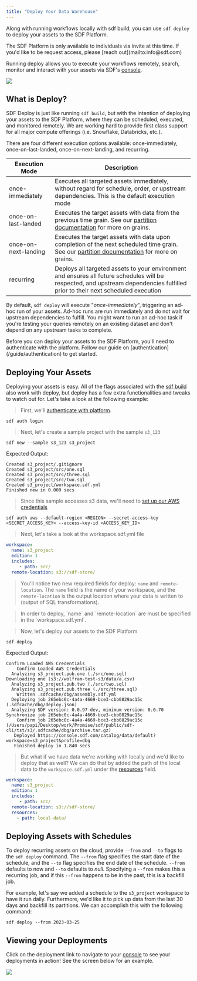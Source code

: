 ```yaml
---
title: "Deploy Your Data Warehouse"
---
```


Along with running workflows locally with sdf build, you can use `sdf deploy` to deploy your assets to the SDF Platform.

<Note>
The SDF Platform is only available to individuals via invite at this time. If you'd like to be request access, please [reach out](mailto:info@sdf.com)
</Note>

Running deploy allows you to execute your workflows remotely, search, monitor and interact with your assets via SDF's [console](https://console.sdf.xyz).

<img src="https://uploads-ssl.webflow.com/6420e53ce6ce55294b114432/642376dbe407e0510fab14fc_Screenshot%202023-03-28%20at%204.22.58%20PM.png" />

## What is Deploy?

SDF Deploy is just like running `sdf build`, but with the intention of deploying your assets to the SDF Platform, where they can be scheduled, executed, and monitored remotely. We are working hard to provide first class support for all major compute offerings (i.e. Snowflake, Databricks, etc.).

There are four different execution options available: once-immediately, once-on-last-landed, once-on-next-landing, and recurring.

| Execution Mode | Description |
| --- | --- |
| once-immediately | Executes all targeted assets immediately, without regard for schedule, order, or upstream dependencies. This is the default execution mode |
| once-on-last-landed | Executes the target assets with data from the previous time grain. See our [partition documentation](/guide/schedules#terminology) for more on grains. |
| once-on-next-landing | Executes the target assets with data upon completion of the next scheduled time grain. See our [partition documentation](/guide/schedules#terminology) for more on grains. |
| recurring | Deploys all targeted assets to your environment and ensures all future schedules will be respected, and upstream dependencies fulfilled prior to their next scheduled execution |

By default, `sdf deploy` will execute "*once-immediately*", triggering an ad-hoc run of your assets. Ad-hoc runs are run immediately and do not wait for upstream dependencies to fulfill. You might want to run an ad-hoc task if you're testing your queries remotely on an existing dataset and don't depend on any upstream tasks to complete.

<Info>
Before you can deploy your assets to the SDF Platform, you'll need to authenticate with the platform. Follow our guide on [authentication](/guide/authentication) to get started.
</Info>

## Deploying Your Assets

Deploying your assets is easy. All of the flags associated with the [sdf build](/reference/sdf-cli#sdf-build) also work with deploy, but deploy has a few extra functionalities and tweaks to watch out for. Let's take a look at the following example:

> First, we'll [authenticate with platform](/guide/authentication).
```shell
sdf auth login
```

> Next, let's create a sample project with the sample `s3_123`
```shell
sdf new --sample s3_123 s3_project
```
Expected Output:
```text
Created s3_project/.gitignore
Created s3_project/src/one.sql
Created s3_project/src/three.sql
Created s3_project/src/two.sql
Created s3_project/workspace.sdf.yml
Finished new in 0.009 secs
```

> Since this sample accesses s3 data, we'll need to [set up our AWS credentials](authentication#aws-access)
```shell
sdf auth aws --default-region <REGION> --secret-access-key <SECRET_ACCESS_KEY> --access-key-id <ACCESS_KEY_ID>
```

> Next, let's take a look at the workspace.sdf.yml file
```yaml
workspace:
  name: s3_project
  edition: 1
  includes:
     - path: src/
  remote-location: s3://sdf-store/
```
> You'll notice two new required fields for deploy: `name` and `remote-location`. The `name` field is the name of your workspace, and the `remote-location` is the output location where your data is written to (output of SQL transformations).

><Info>
>In order to deploy, `name` and `remote-location` are must be specified in the `workspace.sdf.yml`.
></Info>


> Now, let's deploy our assets to the SDF Platform
```shell
sdf deploy
```
Expected Output:
```text
Confirm Loaded AWS Credentials
    Confirm Loaded AWS Credentials
  Analyzing s3_project.pub.one (./src/one.sql)
Downloading one (s3://wolfram-test-s3/data/a.csv)
  Analyzing s3_project.pub.two (./src/two.sql)
  Analyzing s3_project.pub.three (./src/three.sql)
    Written .sdfcache/dbg/assembly.sdf.yml
  Deploying job 265ebc0c-4a4a-4669-bce3-cbb0829ac15c (.sdfcache/dbg/deploy.json)
  Analyzing SDF version: 0.0.97-dev, minimum version: 0.0.70
Synchronize job 265ebc0c-4a4a-4669-bce3-cbb0829ac15c
    Confirm job 265ebc0c-4a4a-4669-bce3-cbb0829ac15c (/Users/papi/Desktop/work/Promise/sdf/public/sdf-cli/tst/s3/.sdfcache/dbg/archive.tar.gz)
   Deployed https://console.sdf.com/catalog/data/default?workspace=s3_project&profile=dbg
   Finished deploy in 1.840 secs
```

> But what if we have data we're working with locally and we'd like to deploy that as well? We can do that by added the path of the local data to the `workspace.sdf.yml` under the [resources](/reference/sdf-yml#top-level-element-workspace) field.
```yaml
workspace:
  name: s3_project
  edition: 1
  includes:
     - path: src/
  remote-location: s3://sdf-store/
  resources:
    - path: local-data/
```

## Deploying Assets with Schedules

To deploy recurring assets on the cloud, provide `--from` and `--to` flags to the `sdf deploy` command. The `--from` flag specifies the start date of the schedule, and the `--to` flag specifies the end date of the schedule. `--from` defaults to now and `--to` defaults to *null*. Specifying a `--from` makes this a recurring job, and if this `--from` happens to be in the past, this is a backfill job. 

For example, let's say we added a schedule to the `s3_project` workspace to have it run daily. Furthermore, we'd like it to pick up data from the last 30 days and backfill its partitions. We can accomplish this with the following command:
```shell
sdf deploy --from 2023-03-25

```

## Viewing your Deployments

Click on the deployment link to navigate to your [console](https://console.sdf.com/catalog/data/default?workspace=s3_project&profile=dbg) to see your deployments in action! See the screen below for an example.

<img src="https://cdn.sdf.com/img/main-catalog-screen.png" />

